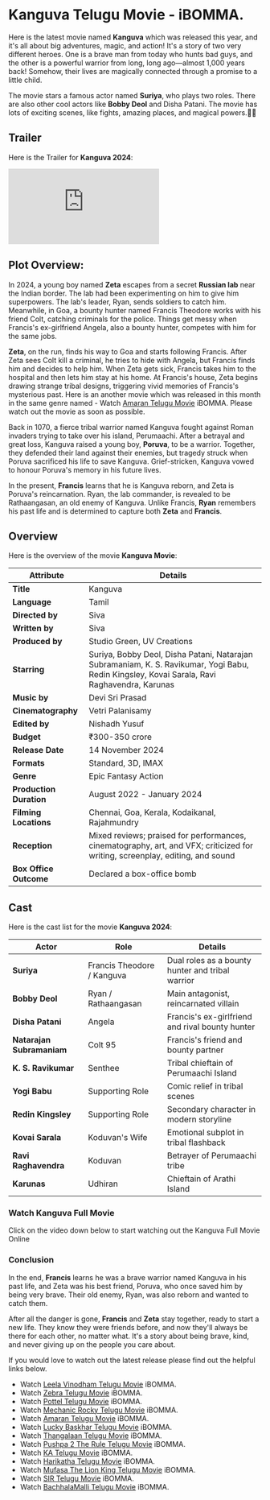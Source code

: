 


# Kanguva Telugu Movie - iBOMMA.

Here is the latest movie named **Kanguva** which was released this year, and it's all about big adventures, magic, and action! It's a story of two very different heroes. One is a brave man from today who hunts bad guys, and the other is a powerful warrior from long, long ago—almost 1,000 years back! Somehow, their lives are magically connected through a promise to a little child.

The movie stars a famous actor named **Suriya**, who plays two roles. There are also other cool actors like **Bobby Deol** and Disha Patani. The movie has lots of exciting scenes, like fights, amazing places, and magical powers.🎥✨

<MDXImage
  src={SEO_OBJ.KANGUVA.featuredImage}
  alt={SEO_OBJ.KANGUVA.featuredImageAltText}
  title={SEO_OBJ.KANGUVA.featuredImageAltText}
  extraStyling=" !h-96 max-w-[380px] lg:min-h-[400px] lg:h-auto lg:w-2/5 m-auto"
/>

## Trailer

Here is the Trailer for **Kanguva 2024**:

<iframe
  src="https://www.youtube.com/embed/XRetgAOmNyE?si=zHIfuJ9F96LN5iEX"
  title="Kanguva Telugu Trailer"
  frameborder="0"
  allow="accelerometer; autoplay; clipboard-write; encrypted-media; gyroscope; picture-in-picture; web-share"
  referrerpolicy="strict-origin-when-cross-origin"
  allowfullscreen
  className="w-full h-[300px] lg:min-h-[500px]"
></iframe>

## Plot Overview:

In 2024, a young boy named **Zeta** escapes from a secret **Russian lab** near the Indian border. The lab had been experimenting on him to give him superpowers. The lab's leader, Ryan, sends soldiers to catch him. Meanwhile, in Goa, a bounty hunter named Francis Theodore works with his friend Colt, catching criminals for the police. Things get messy when Francis's ex-girlfriend Angela, also a bounty hunter, competes with him for the same jobs.

**Zeta**, on the run, finds his way to Goa and starts following Francis. After Zeta sees Colt kill a criminal, he tries to hide with Angela, but Francis finds him and decides to help him. When Zeta gets sick, Francis takes him to the hospital and then lets him stay at his home. At Francis's house, Zeta begins drawing strange tribal designs, triggering vivid memories of Francis's mysterious past. Here is an another movie which was released in this month in the same genre named - Watch [Amaran Telugu Movie](https://www.abomma.com/Amaran "Amaran telugu movie") iBOMMA. Please watch out the movie as soon as possible.

Back in 1070, a fierce tribal warrior named Kanguva fought against Roman invaders trying to take over his island, Perumaachi. After a betrayal and great loss, Kanguva raised a young boy, **Poruva**, to be a warrior. Together, they defended their land against their enemies, but tragedy struck when Poruva sacrificed his life to save Kanguva. Grief-stricken, Kanguva vowed to honour Poruva's memory in his future lives.

In the present, **Francis** learns that he is Kanguva reborn, and Zeta is Poruva's reincarnation. Ryan, the lab commander, is revealed to be Rathaangasan, an old enemy of Kanguva. Unlike Francis, **Ryan** remembers his past life and is determined to capture both **Zeta** and **Francis**.

## Overview

Here is the overview of the movie **Kanguva Movie**:

| **Attribute**           | **Details**                                                                                                                                  |
| ----------------------- | -------------------------------------------------------------------------------------------------------------------------------------------- |
| **Title**               | Kanguva                                                                                                                                      |
| **Language**            | Tamil                                                                                                                                        |
| **Directed by**         | Siva                                                                                                                                         |
| **Written by**          | Siva                                                                                                                                         |
| **Produced by**         | Studio Green, UV Creations                                                                                                                   |
| **Starring**            | Suriya, Bobby Deol, Disha Patani, Natarajan Subramaniam, K. S. Ravikumar, Yogi Babu, Redin Kingsley, Kovai Sarala, Ravi Raghavendra, Karunas |
| **Music by**            | Devi Sri Prasad                                                                                                                              |
| **Cinematography**      | Vetri Palanisamy                                                                                                                             |
| **Edited by**           | Nishadh Yusuf                                                                                                                                |
| **Budget**              | ₹300-350 crore                                                                                                                               |
| **Release Date**        | 14 November 2024                                                                                                                             |
| **Formats**             | Standard, 3D, IMAX                                                                                                                           |
| **Genre**               | Epic Fantasy Action                                                                                                                          |
| **Production Duration** | August 2022 - January 2024                                                                                                                   |
| **Filming Locations**   | Chennai, Goa, Kerala, Kodaikanal, Rajahmundry                                                                                                |
| **Reception**           | Mixed reviews; praised for performances, cinematography, art, and VFX; criticized for writing, screenplay, editing, and sound                |
| **Box Office Outcome**  | Declared a box-office bomb                                                                                                                   |

## Cast

Here is the cast list for the movie **Kanguva 2024**:

| **Actor**                 | **Role**                   | **Details**                                      |
| ------------------------- | -------------------------- | ------------------------------------------------ |
| **Suriya**                | Francis Theodore / Kanguva | Dual roles as a bounty hunter and tribal warrior |
| **Bobby Deol**            | Ryan / Rathaangasan        | Main antagonist, reincarnated villain            |
| **Disha Patani**          | Angela                     | Francis's ex-girlfriend and rival bounty hunter  |
| **Natarajan Subramaniam** | Colt 95                    | Francis's friend and bounty partner              |
| **K. S. Ravikumar**       | Senthee                    | Tribal chieftain of Perumaachi Island            |
| **Yogi Babu**             | Supporting Role            | Comic relief in tribal scenes                    |
| **Redin Kingsley**        | Supporting Role            | Secondary character in modern storyline          |
| **Kovai Sarala**          | Koduvan's Wife             | Emotional subplot in tribal flashback            |
| **Ravi Raghavendra**      | Koduvan                    | Betrayer of Perumaachi tribe                     |
| **Karunas**               | Udhiran                    | Chieftain of Arathi Island                       |

### Watch Kanguva Full Movie

Click on the video down below to start watching out the Kanguva Full Movie Online

<VideoFrame url={SEO_OBJ.KANGUVA.relativeURL} />

### Conclusion

In the end, **Francis** learns he was a brave warrior named Kanguva in his past life, and Zeta was his best friend, Poruva, who once saved him by being very brave. Their old enemy, Ryan, was also reborn and wanted to catch them.

After all the danger is gone, **Francis** and **Zeta** stay together, ready to start a new life. They know they were friends before, and now they'll always be there for each other, no matter what. It's a story about being brave, kind, and never giving up on the people you care about.

If you would love to watch out the latest release please find out the helpful links below.

- Watch [Leela Vinodham Telugu Movie](https://www.abomma.com/leela-vinodham "Leela Vinodham Telugu movie") iBOMMA.
- Watch [Zebra Telugu Movie](https://www.abomma.com/zebra-telugu-movie "zebra telugu movie") iBOMMA.
- Watch [Pottel Telugu Movie](https://www.abomma.com/pottel "Pottel telugu movie") iBOMMA.
- Watch [Mechanic Rocky Telugu Movie](https://www.abomma.com/Mechanic-Rocky "Mechanic Rocky telugu movie") iBOMMA.
- Watch [Amaran Telugu Movie](https://www.abomma.com/Amaran "Amaran telugu movie") iBOMMA.
- Watch [Lucky Baskhar Telugu Movie](https://www.abomma.com/Lucky-Baskhar "Lucky Baskhar telugu movie") iBOMMA.
- Watch [Thangalaan Telugu Movie](https://www.abomma.com/Thangalaan "Thangalaan telugu movie") iBOMMA.
- Watch [Pushpa 2 The Rule Telugu Movie](https://www.abomma.com/pushpa-2-the-rule "Pushpa 2 The Rule telugu movie") iBOMMA.
- Watch [KA Telugu Movie](https://www.abomma.com/KA "KA telugu movie") iBOMMA.
- Watch [Harikatha Telugu Movie](https://www.abomma.com/Harikatha "Harikatha telugu movie") iBOMMA.
- Watch [Mufasa The Lion King Telugu Movie](https://www.abomma.com/Mufasa-The-Lion-King "Mufasa The Lion King telugu movie") iBOMMA.
- Watch [SIR Telugu Movie](https://www.abomma.com/sir-telugu-movie "Sir telugu movie") iBOMMA.
- Watch [BachhalaMalli Telugu Movie](https://www.abomma.com/bachhala-malli "BachhalaMalli telugu movie") iBOMMA.
